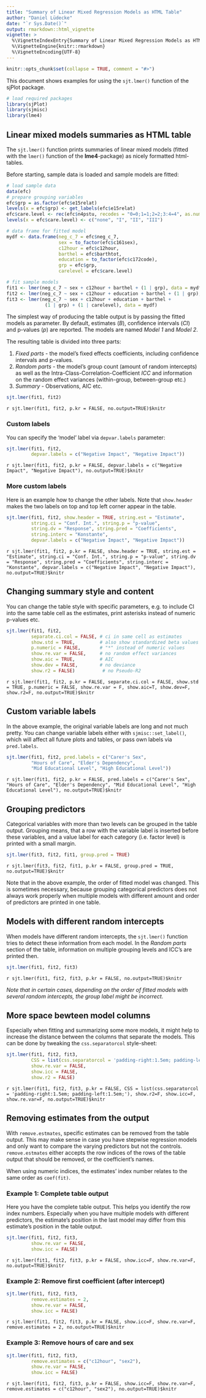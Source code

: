 ```yaml
---
title: "Summary of Linear Mixed Regression Models as HTML Table"
author: "Daniel Lüdecke"
date: "`r Sys.Date()`"
output: rmarkdown::html_vignette
vignette: >
  %\VignetteIndexEntry{Summary of Linear Mixed Regression Models as HTML Table}
  %\VignetteEngine{knitr::rmarkdown}
  %\VignetteEncoding{UTF-8}
---
```


```r
knitr::opts_chunk$set(collapse = TRUE, comment = "#>")
```

This document shows examples for using the `sjt.lmer()` function of the sjPlot package.

```r
# load required packages
library(sjPlot)
library(sjmisc)
library(lme4)
```

## Linear mixed models summaries as HTML table

The `sjt.lmer()` function prints summaries of linear mixed models (fitted with the `lmer()` function of the **lme4**-package) as nicely formatted html-tables.

Before starting, sample data is loaded and sample models are fitted:

```r
# load sample data
data(efc)
# prepare grouping variables
efc$grp = as.factor(efc$e15relat)
levels(x = efc$grp) <- get_labels(efc$e15relat)
efc$care.level <- rec(efc$n4pstu, recodes = "0=0;1=1;2=2;3:4=4", as.num = FALSE)
levels(x = efc$care.level) <- c("none", "I", "II", "III")

# data frame for fitted model
mydf <- data.frame(neg_c_7 = efc$neg_c_7,
                   sex = to_factor(efc$c161sex),
                   c12hour = efc$c12hour,
                   barthel = efc$barthtot,
                   education = to_factor(efc$c172code),
                   grp = efc$grp,
                   carelevel = efc$care.level)

# fit sample models
fit1 <- lmer(neg_c_7 ~ sex + c12hour + barthel + (1 | grp), data = mydf)
fit2 <- lmer(neg_c_7 ~ sex + c12hour + education + barthel + (1 | grp), data = mydf)
fit3 <- lmer(neg_c_7 ~ sex + c12hour + education + barthel +
              (1 | grp) + (1 | carelevel), data = mydf)
``` 

The simplest way of producing the table output is by passing the fitted models as parameter. By default, estimates (_B_), confidence intervals (_CI_) and p-values (_p_) are reported. The models are named _Model 1_ and _Model 2_.

The resulting table is divided into three parts:

1. _Fixed parts_ - the model's fixed effects coefficients, including confidence intervals and p-values.
2. _Random parts_ - the model's group count (amount of random intercepts) as well as the Intra-Class-Correlation-Coefficient _ICC_ and information on the random effect variances (within-group, between-group etc.)
3. _Summary_ - Observations, AIC etc.

```r
sjt.lmer(fit1, fit2)
```
`r sjt.lmer(fit1, fit2, p.kr = FALSE, no.output=TRUE)$knitr`

### Custom labels
You can specify the 'model' label via `depvar.labels` parameter:

```r
sjt.lmer(fit1, fit2,
         depvar.labels = c("Negative Impact", "Negative Impact"))
```
`r sjt.lmer(fit1, fit2, p.kr = FALSE, depvar.labels = c("Negative Impact", "Negative Impact"), no.output=TRUE)$knitr`

### More custom labels
Here is an example how to change the other labels. Note that `show.header` makes the two labels on top and top left corner appear in the table.

```r
sjt.lmer(fit1, fit2, show.header = TRUE, string.est = "Estimate", 
         string.ci = "Conf. Int.", string.p = "p-value",
         string.dv = "Response", string.pred = "Coefficients",
         string.interc = "Konstante",
         depvar.labels = c("Negative Impact", "Negative Impact"))
```
`r sjt.lmer(fit1, fit2, p.kr = FALSE, show.header = TRUE, string.est = "Estimate", string.ci = "Conf. Int.", string.p = "p-value", string.dv = "Response", string.pred = "Coefficients", string.interc = "Konstante", depvar.labels = c("Negative Impact", "Negative Impact"), no.output=TRUE)$knitr`

## Changing summary style and content

You can change the table style with specific parameters, e.g. to include CI into the same table cell as the estimates, print asterisks instead of numeric p-values etc.

```r
sjt.lmer(fit1, fit2,
         separate.ci.col = FALSE, # ci in same cell as estimates
         show.std = TRUE,         # also show standardized beta values
         p.numeric = FALSE,       # "*" instead of numeric values
         show.re.var = FALSE,     # no random effect variances
         show.aic = TRUE,         # AIC
         show.dev = FALSE,        # no deviance
         show.r2 = FALSE)          # no Pseudo-R2
```
`r sjt.lmer(fit1, fit2, p.kr = FALSE, separate.ci.col = FALSE, show.std = TRUE, p.numeric = FALSE, show.re.var = F, show.aic=T, show.dev=F, show.r2=F, no.output=TRUE)$knitr`


## Custom variable labels

In the above example, the original variable labels are long and not much pretty. You can change variable labels either with `sjmisc::set_label()`, which will affect all future plots and tables, or pass own labels via `pred.labels`.

```r
sjt.lmer(fit1, fit2, pred.labels = c("Carer's Sex",
         "Hours of Care", "Elder's Dependency",
         "Mid Educational Level", "High Educational Level"))
```
`r sjt.lmer(fit1, fit2, p.kr = FALSE, pred.labels = c("Carer's Sex", "Hours of Care", "Elder's Dependency", "Mid Educational Level", "High Educational Level"), no.output=TRUE)$knitr`

## Grouping predictors

Categorical variables with more than two levels can be grouped in the table output. Grouping means, that a row with the variable label is inserted before these variables, and a value label for each category (i.e. factor level) is printed with a small margin.

```r
sjt.lmer(fit3, fit2, fit1, group.pred = TRUE)
```
`r sjt.lmer(fit3, fit2, fit1, p.kr = FALSE, group.pred = TRUE, no.output=TRUE)$knitr`

Note that in the above example, the order of fitted model was changed. This is sometimes necessary, because grouping categorical predictors does not always work properly when multiple models with different amount and order of predictors are printed in one table.

## Models with different random intercepts

When models have different random intercepts, the `sjt.lmer()` function tries to detect these information from each model. In the _Random parts_ section of the table, information on multiple grouping levels and ICC's are printed then.

```r
sjt.lmer(fit1, fit2, fit3)
```
`r sjt.lmer(fit1, fit2, fit3, p.kr = FALSE, no.output=TRUE)$knitr`

_Note that in certain cases, depending on the order of fitted models with several random intercepts, the group label might be incorrect._

## More space bewteen model columns

Especially when fitting and summarizing some more models, it might help to increase the distance between the columns that separate the models. This can be done by tweaking the `css.separatorcol` style-sheet:

```r
sjt.lmer(fit1, fit2, fit3, 
         CSS = list(css.separatorcol = 'padding-right:1.5em; padding-left:1.5em;'),
         show.re.var = FALSE,
         show.icc = FALSE,
         show.r2 = FALSE)
```
`r sjt.lmer(fit1, fit2, fit3, p.kr = FALSE, CSS = list(css.separatorcol = 'padding-right:1.5em; padding-left:1.5em;'), show.r2=F, show.icc=F, show.re.var=F, no.output=TRUE)$knitr`


## Removing estimates from the output

With `remove.estmates`, specific estimates can be removed from the table output. This may make sense in case you have stepwise regression models and only want to compare the varying predictors but not the controls. `remove.estmates` either accepts the row indices of the rows of the table output that should be removed, or the coefficient's names.

When using numeric indices, the estimates' index number relates to the same order as `coef(fit)`.

### Example 1: Complete table output

Here you have the complete table output. This helps you identify the row index numbers. Especially when you have multiple models with different predictors, the estimate's position in the last model may differ from this estimate's position in the table output.

```r
sjt.lmer(fit1, fit2, fit3,
         show.re.var = FALSE,
         show.icc = FALSE)
```
`r sjt.lmer(fit1, fit2, fit3, p.kr = FALSE, show.icc=F, show.re.var=F, no.output=TRUE)$knitr`

### Example 2: Remove first coefficient (after intercept)

```r
sjt.lmer(fit1, fit2, fit3,
         remove.estimates = 2,
         show.re.var = FALSE,
         show.icc = FALSE)
```
`r sjt.lmer(fit1, fit2, fit3, p.kr = FALSE, show.icc=F, show.re.var=F, remove.estimates = 2, no.output=TRUE)$knitr`

### Example 3: Remove hours of care and sex

```r
sjt.lmer(fit1, fit2, fit3,
         remove.estimates = c("c12hour", "sex2"),
         show.re.var = FALSE,
         show.icc = FALSE)
```
`r sjt.lmer(fit1, fit2, fit3, p.kr = FALSE, show.icc=F, show.re.var=F, remove.estimates = c("c12hour", "sex2"), no.output=TRUE)$knitr`
